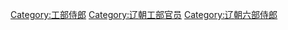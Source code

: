 [[Category:工部侍郎|Category:工部侍郎]]
[[Category:辽朝工部官员|Category:辽朝工部官员]]
[[Category:辽朝六部侍郎|Category:辽朝六部侍郎]]
